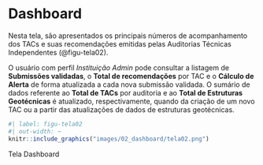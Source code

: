 # Dashboard  {#sec-dashboard}

Nesta tela, são apresentados os principais números de acompanhamento dos TACs e suas recomendações emitidas pelas Auditorias Técnicas Independentes (@figu-tela02). 

O usuário com perfil *Instituição Admin* pode consultar a listagem de **Submissões validadas**, o **Total de recomendações** por TAC e o **Cálculo de Alerta** de forma atualizada a cada nova submissão validada. O sumário de dados referente ao **Total de TACs** por auditoria e ao **Total de Estruturas Geotécnicas** é atualizado, respectivamente, quando da criação de um novo TAC ou a partir das atualizações de dados de estruturas geotécnicas.

::: {#figu-tela02}
```r
#| label: figu-tela02
#| out-width: ~
knitr::include_graphics("images/02_dashboard/tela02.png")
```
Tela Dashboard
:::
